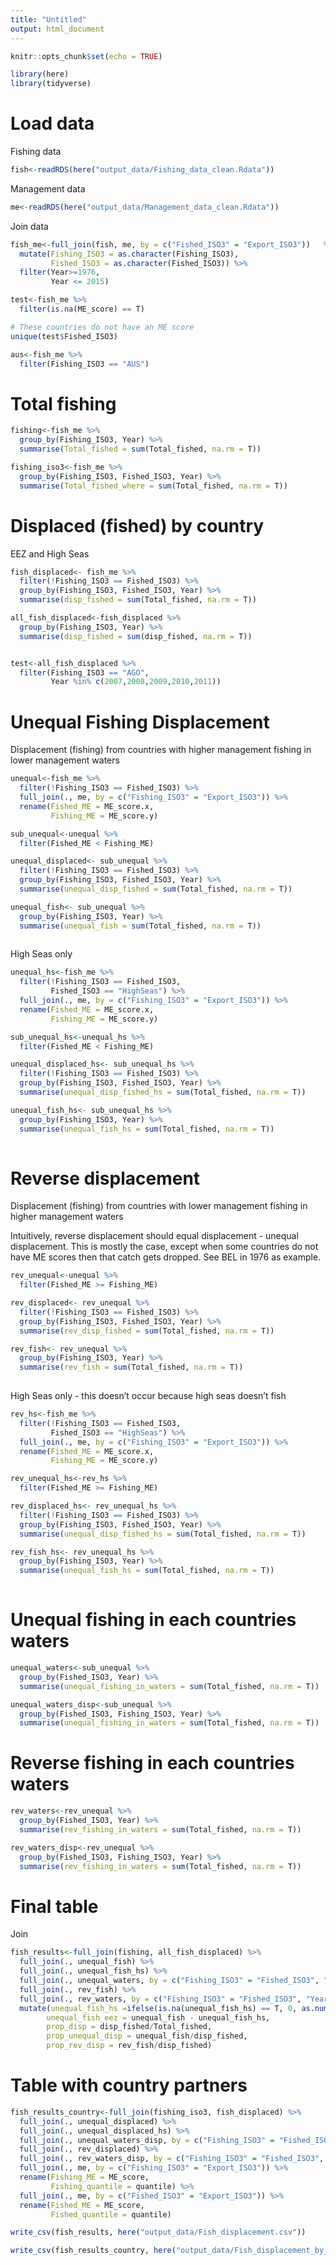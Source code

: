 ```yaml
---
title: "Untitled"
output: html_document
---
```


```r
knitr::opts_chunk$set(echo = TRUE)
```

```r
library(here)
library(tidyverse)
```


# Load data

Fishing data

```r
fish<-readRDS(here("output_data/Fishing_data_clean.Rdata"))
```

Management data

```r
me<-readRDS(here("output_data/Management_data_clean.Rdata")) 
```

Join data

```r
fish_me<-full_join(fish, me, by = c("Fished_ISO3" = "Export_ISO3"))   %>% 
  mutate(Fishing_ISO3 = as.character(Fishing_ISO3),
         Fished_ISO3 = as.character(Fished_ISO3)) %>% 
  filter(Year>=1976,
         Year <= 2015) 

test<-fish_me %>% 
  filter(is.na(ME_score) == T)

# These countries do not have an ME score
unique(test$Fished_ISO3)
```

```r
aus<-fish_me %>% 
  filter(Fishing_ISO3 == "AUS")
```

# Total fishing

```r
fishing<-fish_me %>% 
  group_by(Fishing_ISO3, Year) %>% 
  summarise(Total_fished = sum(Total_fished, na.rm = T))

fishing_iso3<-fish_me %>% 
  group_by(Fishing_ISO3, Fished_ISO3, Year) %>% 
  summarise(Total_fished_where = sum(Total_fished, na.rm = T))
```

# Displaced (fished) by country

EEZ and High Seas

```r
fish_displaced<- fish_me %>% 
  filter(!Fishing_ISO3 == Fished_ISO3) %>% 
  group_by(Fishing_ISO3, Fished_ISO3, Year) %>% 
  summarise(disp_fished = sum(Total_fished, na.rm = T)) 

all_fish_displaced<-fish_displaced %>% 
  group_by(Fishing_ISO3, Year) %>% 
  summarise(disp_fished = sum(disp_fished, na.rm = T))


test<-all_fish_displaced %>% 
  filter(Fishing_ISO3 == "AGO",
         Year %in% c(2007,2008,2009,2010,2011))
```



# Unequal Fishing Displacement

Displacement (fishing) from countries with higher management fishing in lower management waters

```r
unequal<-fish_me %>% 
  filter(!Fishing_ISO3 == Fished_ISO3) %>% 
  full_join(., me, by = c("Fishing_ISO3" = "Export_ISO3")) %>% 
  rename(Fished_ME = ME_score.x,
         Fishing_ME = ME_score.y) 

sub_unequal<-unequal %>% 
  filter(Fished_ME < Fishing_ME)

unequal_displaced<- sub_unequal %>% 
  filter(!Fishing_ISO3 == Fished_ISO3) %>% 
  group_by(Fishing_ISO3, Fished_ISO3, Year) %>% 
  summarise(unequal_disp_fished = sum(Total_fished, na.rm = T)) 

unequal_fish<- sub_unequal %>% 
  group_by(Fishing_ISO3, Year) %>% 
  summarise(unequal_fish = sum(Total_fished, na.rm = T))
  
```

High Seas only

```r
unequal_hs<-fish_me %>% 
  filter(!Fishing_ISO3 == Fished_ISO3,
         Fished_ISO3 == "HighSeas") %>% 
  full_join(., me, by = c("Fishing_ISO3" = "Export_ISO3")) %>% 
  rename(Fished_ME = ME_score.x,
         Fishing_ME = ME_score.y) 

sub_unequal_hs<-unequal_hs %>% 
  filter(Fished_ME < Fishing_ME)

unequal_displaced_hs<- sub_unequal_hs %>% 
  filter(!Fishing_ISO3 == Fished_ISO3) %>% 
  group_by(Fishing_ISO3, Fished_ISO3, Year) %>% 
  summarise(unequal_disp_fished_hs = sum(Total_fished, na.rm = T)) 

unequal_fish_hs<- sub_unequal_hs %>% 
  group_by(Fishing_ISO3, Year) %>% 
  summarise(unequal_fish_hs = sum(Total_fished, na.rm = T))
  
```

# Reverse displacement

Displacement (fishing) from countries with lower management fishing in higher management waters

Intuitively, reverse displacement should equal displacement - unequal displacement. This is mostly the case, except when some countries do not have ME scores then that catch gets dropped. See BEL in 1976 as example.

```r
rev_unequal<-unequal %>% 
  filter(Fished_ME >= Fishing_ME)

rev_displaced<- rev_unequal %>% 
  filter(!Fishing_ISO3 == Fished_ISO3) %>% 
  group_by(Fishing_ISO3, Fished_ISO3, Year) %>% 
  summarise(rev_disp_fished = sum(Total_fished, na.rm = T)) 

rev_fish<- rev_unequal %>% 
  group_by(Fishing_ISO3, Year) %>% 
  summarise(rev_fish = sum(Total_fished, na.rm = T))
  
```

High Seas only - this doesn't occur because high seas doesn't fish

```r
rev_hs<-fish_me %>% 
  filter(!Fishing_ISO3 == Fished_ISO3,
         Fished_ISO3 == "HighSeas") %>% 
  full_join(., me, by = c("Fishing_ISO3" = "Export_ISO3")) %>% 
  rename(Fished_ME = ME_score.x,
         Fishing_ME = ME_score.y) 

rev_unequal_hs<-rev_hs %>% 
  filter(Fished_ME >= Fishing_ME)

rev_displaced_hs<- rev_unequal_hs %>% 
  filter(!Fishing_ISO3 == Fished_ISO3) %>% 
  group_by(Fishing_ISO3, Fished_ISO3, Year) %>% 
  summarise(unequal_disp_fished_hs = sum(Total_fished, na.rm = T)) 

rev_fish_hs<- rev_unequal_hs %>% 
  group_by(Fishing_ISO3, Year) %>% 
  summarise(unequal_fish_hs = sum(Total_fished, na.rm = T))
  
```

# Unequal fishing in each countries waters

```r

unequal_waters<-sub_unequal %>% 
  group_by(Fished_ISO3, Year) %>% 
  summarise(unequal_fishing_in_waters = sum(Total_fished, na.rm = T))

unequal_waters_disp<-sub_unequal %>% 
  group_by(Fished_ISO3, Fishing_ISO3, Year) %>% 
  summarise(unequal_fishing_in_waters = sum(Total_fished, na.rm = T))
```

# Reverse fishing in each countries waters

```r
rev_waters<-rev_unequal %>% 
  group_by(Fished_ISO3, Year) %>% 
  summarise(rev_fishing_in_waters = sum(Total_fished, na.rm = T))

rev_waters_disp<-rev_unequal %>% 
  group_by(Fished_ISO3, Fishing_ISO3, Year) %>% 
  summarise(rev_fishing_in_waters = sum(Total_fished, na.rm = T))
```

# Final table
Join 

```r
fish_results<-full_join(fishing, all_fish_displaced) %>% 
  full_join(., unequal_fish) %>% 
  full_join(., unequal_fish_hs) %>% 
  full_join(., unequal_waters, by = c("Fishing_ISO3" = "Fished_ISO3", "Year")) %>% 
  full_join(., rev_fish) %>% 
  full_join(., rev_waters, by = c("Fishing_ISO3" = "Fished_ISO3", "Year")) %>% 
  mutate(unequal_fish_hs =ifelse(is.na(unequal_fish_hs) == T, 0, as.numeric(unequal_fish_hs)),
        unequal_fish_eez = unequal_fish - unequal_fish_hs,
        prop_disp = disp_fished/Total_fished,
        prop_unequal_disp = unequal_fish/disp_fished,
        prop_rev_disp = rev_fish/disp_fished) 
```

# Table with country partners


```r
fish_results_country<-full_join(fishing_iso3, fish_displaced) %>% 
  full_join(., unequal_displaced) %>% 
  full_join(., unequal_displaced_hs) %>% 
  full_join(., unequal_waters_disp, by = c("Fishing_ISO3" = "Fished_ISO3", "Fished_ISO3" = "Fishing_ISO3", "Year")) %>% 
  full_join(., rev_displaced) %>% 
  full_join(., rev_waters_disp, by = c("Fishing_ISO3" = "Fished_ISO3", "Fished_ISO3" = "Fishing_ISO3", "Year")) %>% 
  full_join(., me, by = c("Fishing_ISO3" = "Export_ISO3")) %>% 
  rename(Fishing_ME = ME_score,
         Fishing_quantile = quantile) %>% 
  full_join(., me, by = c("Fished_ISO3" = "Export_ISO3")) %>% 
  rename(Fished_ME = ME_score,
         Fished_quantile = quantile) 
```



```r
write_csv(fish_results, here("output_data/Fish_displacement.csv"))

write_csv(fish_results_country, here("output_data/Fish_displacement_by_country.csv"))
```

